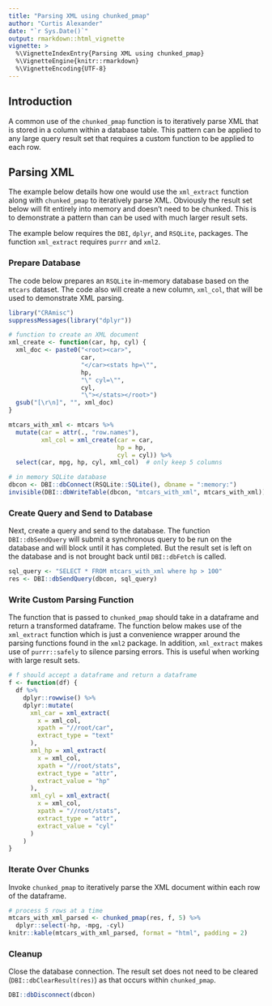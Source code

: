 ```yaml
---
title: "Parsing XML using chunked_pmap"
author: "Curtis Alexander"
date: "`r Sys.Date()`"
output: rmarkdown::html_vignette
vignette: >
  %\VignetteIndexEntry{Parsing XML using chunked_pmap}
  %\VignetteEngine{knitr::rmarkdown}
  %\VignetteEncoding{UTF-8}
---
```


## Introduction
A common use of the `chunked_pmap` function is to iteratively parse XML that is stored in a column within a database table.  This pattern can be applied to any large query result set that requires a custom function to be applied to each row.

## Parsing XML
The example below details how one would use the `xml_extract` function along with `chunked_pmap` to iteratively parse XML.  Obviously the result set below will fit entirely into memory and doesn't need to be chunked.  This is to demonstrate a pattern than can be used with much larger result sets.

The example below requires the `DBI`, `dplyr`, and `RSQLite`, packages.  The function `xml_extract` requires `purrr` and `xml2`.

### Prepare Database
The code below prepares an `RSQLite` in-memory database based on the `mtcars` dataset.  The code also will create a new column, `xml_col`, that will be used to demonstrate XML parsing.

```r
library("CRAmisc")
suppressMessages(library("dplyr"))

# function to create an XML document
xml_create <- function(car, hp, cyl) {
  xml_doc <- paste0("<root><car>",
                    car,
                    "</car><stats hp=\"",
                    hp,
                    "\" cyl=\"",
                    cyl,
                    "\"></stats></root>")
  gsub("[\r\n]", "", xml_doc)
}

mtcars_with_xml <- mtcars %>%
  mutate(car = attr(., "row.names"),
         xml_col = xml_create(car = car,
                              hp = hp,
                              cyl = cyl)) %>%
  select(car, mpg, hp, cyl, xml_col)  # only keep 5 columns

# in memory SQLite database
dbcon <- DBI::dbConnect(RSQLite::SQLite(), dbname = ":memory:")
invisible(DBI::dbWriteTable(dbcon, "mtcars_with_xml", mtcars_with_xml))
```

### Create Query and Send to Database
Next, create a query and send to the database.  The function `DBI::dbSendQuery` will submit a synchronous query to be run on the database and will block until it has completed.  But the result set is left on the database and is not brought back until `DBI::dbFetch` is called.

```r
sql_query <- "SELECT * FROM mtcars_with_xml where hp > 100"
res <- DBI::dbSendQuery(dbcon, sql_query)
```

### Write Custom Parsing Function
The function that is passed to `chunked_pmap` should take in a dataframe and return a transformed dataframe.  The function below makes use of the `xml_extract` function which is just a convenience wrapper around the parsing functions found in the `xml2` package.  In addition, `xml_extract` makes use of `purrr::safely` to silence parsing errors.  This is useful when working with large result sets.

```r
# f should accept a dataframe and return a dataframe
f <- function(df) {
  df %>%
    dplyr::rowwise() %>%
    dplyr::mutate(
      xml_car = xml_extract(
        x = xml_col,
        xpath = "//root/car",
        extract_type = "text"
      ),
      xml_hp = xml_extract(
        x = xml_col,
        xpath = "//root/stats",
        extract_type = "attr",
        extract_value = "hp"
      ),
      xml_cyl = xml_extract(
        x = xml_col,
        xpath = "//root/stats",
        extract_type = "attr",
        extract_value = "cyl"
      )
    )
}
```

### Iterate Over Chunks
Invoke `chunked_pmap` to iteratively parse the XML document within each row of the dataframe.

```r
# process 5 rows at a time
mtcars_with_xml_parsed <- chunked_pmap(res, f, 5) %>%
  dplyr::select(-hp, -mpg, -cyl)
knitr::kable(mtcars_with_xml_parsed, format = "html", padding = 2)
```

### Cleanup
Close the database connection.  The result set does not need to be cleared (`DBI::dbClearResult(res)`) as that occurs within `chunked_pmap`.

```r
DBI::dbDisconnect(dbcon)
```
